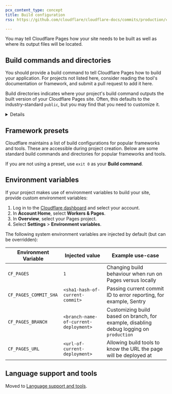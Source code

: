 ```yaml
---
pcx_content_type: concept
title: Build configuration
rss: https://github.com/cloudflare/cloudflare-docs/commits/production/content/pages/_partials/_build-configuration.atom

---
```



You may tell Cloudflare Pages how your site needs to be built as well as where its output files will be located.

## Build commands and directories

You should provide a build command to tell Cloudflare Pages how to build your application. For projects not listed here, consider reading the tool's documentation or framework, and submit a pull request to add it here.

Build directories indicates where your project's build command outputs the built version of your Cloudflare Pages site. Often, this defaults to the industry-standard `public`, but you may find that you need to customize it.


<Details header="Understanding your build configuration">

The build command is provided by your framework. For example, the Gatsby framework uses `gatsby build` as its build command. When you are working without a framework, leave the **Build command** field blank.

The build directory is generated from the build command. Each framework has its own naming convention, for example, the build output directory is named `/public` for many frameworks.

The root directory is where your site’s content lives. If not specified, Cloudflare assumes that your linked git repository is the root directory. The root directory needs to be specified in cases like monorepos, where there may be multiple projects in one repository.


</Details>

## Framework presets

Cloudflare maintains a list of build configurations for popular frameworks and tools. These are accessible during project creation. Below are some standard build commands and directories for popular frameworks and tools.

If you are not using a preset, use `exit 0` as your **Build command**.

<PagesBuildPresetsTable />

## Environment variables

If your project makes use of environment variables to build your site, provide custom environment variables:

1. Log in to the [Cloudflare dashboard](https://dash.cloudflare.com) and select your account.
2. In **Account Home**, select **Workers & Pages**.
3. In **Overview**, select your Pages project.
4. Select **Settings** > **Environment variables**.

The following system environment variables are injected by default (but can be overridden):

| Environment Variable  | Injected value                        | Example use-case                                                                        |
| --------------------- | ------------------------------------- | --------------------------------------------------------------------------------------- |
| `CF_PAGES`            | `1`                                   | Changing build behaviour when run on Pages versus locally                               |
| `CF_PAGES_COMMIT_SHA` | `<sha1-hash-of-current-commit>`       | Passing current commit ID to error reporting, for example, Sentry                       |
| `CF_PAGES_BRANCH`     | `<branch-name-of-current-deployment>` | Customizing build based on branch, for example, disabling debug logging on `production` |
| `CF_PAGES_URL`        | `<url-of-current-deployment>`         | Allowing build tools to know the URL the page will be deployed at                       |

## Language support and tools

Moved to [Language support and tools](/pages/configuration/language-support-and-tools/).
